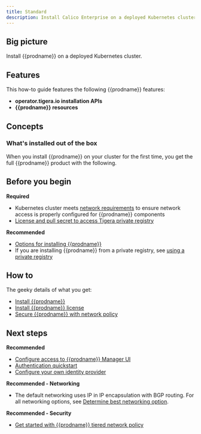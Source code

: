 ```yaml
---
title: Standard
description: Install Calico Enterprise on a deployed Kubernetes cluster for on-premises deployments.
---
```



## Big picture

Install {{prodname}} on a deployed Kubernetes cluster.

## Features

This how-to guide features the following {{prodname}} features:

- **operator.tigera.io installation APIs**
- **{{prodname}} resources**

## Concepts

### What's installed out of the box

When you install {{prodname}} on your cluster for the first time, you get the full {{prodname}} product with the following.

<DefaultInstall install='default' />

## Before you begin

**Required**

- Kubernetes cluster meets [network requirements](../requirements.mdx#network-requirements) to ensure network access is properly configured for {{prodname}} components
- [License and pull secret to access Tigera private registry](../calico-enterprise.mdx)

**Recommended**

- [Options for installing {{prodname}}](options-install.mdx)
- If you are installing {{prodname}} from a private registry, see [using a private registry](../private-registry/index.mdx)

## How to

The geeky details of what you get:

<GeekDetails
  prodname='{{prodname}}'
  details='Policy:Calico,IPAM:Calico,CNI:Calico,Overlay:IPIP,Routing:BGP,Datastore:Kubernetes'
/>

- [Install {{prodname}}](#install-calico-enterprise)
- [Install {{prodname}} license](#install-calico-enterprise-license)
- [Secure {{prodname}} with network policy](#secure-calico-enterprise-with-network-policy)

<InstallGeneric clusterType='standalone' />

## Next steps

**Recommended**

- [Configure access to {{prodname}} Manager UI](../../../operations/cnx/access-the-manager.mdx)
- [Authentication quickstart](../../../operations/cnx/authentication-quickstart.mdx)
- [Configure your own identity provider](../../../operations/cnx/configure-identity-provider.mdx)

**Recommended - Networking**

- The default networking uses IP in IP encapsulation with BGP routing. For all networking options, see [Determine best networking option](../../../networking/determine-best-networking.mdx).

**Recommended - Security**

- [Get started with {{prodname}} tiered network policy](../../../network-policy/policy-tiers/tiered-policy.mdx)
